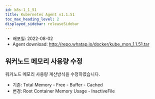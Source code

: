 ```yaml
---
id: k8s-1_1_51
title: Kubernetes Agent v1.1.51
toc_max_heading_level: 2
displayed_sidebar: releaseSidebar
---
```



* 배포일: 2022-08-02
* Agent download: http://repo.whatap.io/docker/kube_mon_1.1.51.tar

## 워커노드 메모리 사용량 수정

워커노드 메모리 사용량 계산방식을 수정하였습니다.

* 기존: Total Memory - Free - Buffer - Cached
* 변경: Root Container Memory Usage - InactiveFile
